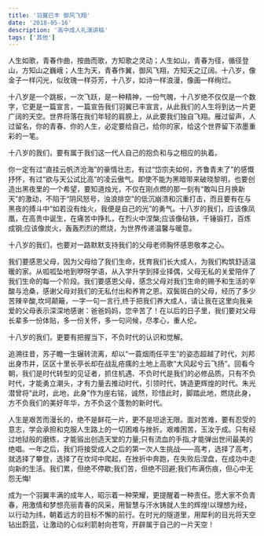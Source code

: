 ```yaml
---
title: '羽翼已丰 御风飞翔'
date: '2018-05-16'
description: '高中成人礼演讲稿'
tags: ['其他']
---
```


人生如歌，青春作曲，按曲而歌，方知歌之灵动；人生如山，青春为径，循径登山，方知山之巍峨；人生为天，青春作翼，御风飞翔，方知天之辽阔。十八岁，像金子一样闪光，似玫瑰一样芬芳，十八岁，如诗一样浪漫，像画一样绚烂。

十八岁是一个跳板，一次飞跃，是一种精神，一份气魄，十八岁绝不仅仅是一个数字，它更是一篇宣言，一篇宣告我们羽翼已丰宣言，从此我们的人生将到达一片更广阔的天空。世界将落在我们年轻的肩膀上，从此要我们独自飞翔。雁过留声，人过留名，你的青春、你的人生，必定要给自己，给你的家，给这个世界留下浓墨重彩的一笔。

十八岁的我们，要有属于我们这一代人自己的抱负和与之相应的执着。

你一定有过“直挂云帆济沧海”的豪情壮志，有过“岱宗夫如何，齐鲁青未了”的感慨抒怀，有过“欲与天公试比高”的凌云傲气。即使不能为黑暗带来破晓黎明，也要创造出黑夜里的一个希望，要知道烛光，不仅在刚点燃的那一刻有“敢叫日月换新天”的激动，不陷于“阴风怒号，浊浪排空”的低沉崩溃和沉重打击，而且要有在与黑夜的搏斗中“如若没有烛火，我便是自己的光”的勇气。十八岁的我们，应该像凤凰，在高贵中诞生，在痛苦中挣扎，在烈火中涅槃;应该像砧铁，千锤锻打，百炼成钢;应该像炭火，轰轰烈烈的燃烧，为世界传递温馨与暖意。

十八岁的我们，也要对一路默默支持我们的父母老师胸怀感恩敬孝之心。

我们要感恩父母，因为父母给了我们生命，抚育我们长大成人，为我们构筑舒适温暖的家。从呱呱坠地到咿呀学语，从入学升学到择业择偶，父母无私的关爱陪伴了我们生命的每一个阶段。我们要感恩父母，感念父母对我们生命的赐予和生活的辛酸与沧桑，感谢父母对我们的无私付出和养育之恩。双鬓斑白的父母，经历了多少苦辣辛酸,坎坷颠簸，一字一句一言行,终于把我们养大成人，请让我在这里向我亲爱的父母表示深深地感谢：爸爸妈妈，您辛苦了！在以后的日子里，我们要对父母长辈多一份体贴，多一份关怀，多一句问候，尽孝心，重人伦。

十八岁的我们，更要有把握当下，不负时代的认识和觉解。

追溯往昔，苏子瞻一生辗转流离，却以“一蓑烟雨任平生”的姿态超越了时代，刘邦出身市井，区区十里长亭长却在战乱疮痍的土地上高歌“大风起兮云飞扬”。回看今朝，我们是时代转型的见证者，抓住机遇、不负时代是我们的必修品质。只有不负时代，才能勇立潮头，才有力量去推动时代，引领时代，铸造更辉煌的时代。朱光潜曾将“此时，此地，此身”作为座右铭，诚然，珍惜此时，脚踏此地，燃烧此身，方不负我们的美好年华，方不负这个蓬勃的新时代。

人生是艰苦而漫长的，绝不是鲜花一片，更不是坦途无限。面对苦难，要有忍受的意志，学会承担和克服人生路上的一切困难与挫折。艰难困苦，玉汝于成。只有经过地狱般的磨练，才能锻出创造天堂的力量;只有流血的手指,才能弹出世间最美的绝唱。一年之后，我们将接受成人之后的第一次人生挑战——高考，选择了高考，就选择了攀登，选择了在坎坷中爬起，在挫折中奔跑，在失败后涅盘，在成功中走向新的生活。我们累，但绝不停歇;我们苦，但绝不回避;我们布满伤痕，但心中无怨无悔!

成为一个羽翼丰满的成年人，昭示着一种荣耀，更提醒着一种责任。愿大家不负青春，用激情和梦想亮丽青春的风采，用智慧与汗水铸就人生的辉煌!以理想为经，以行动为纬，朝着远方的目标不懈的前行。在时光的隧道里，用犀利的目光将天空钻出蔚蓝，让激动的心似利箭射向苍穹，开辟属于自己的一片天空！
